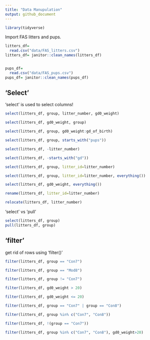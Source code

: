 ```yaml
---
title: "Data Manupulation"
output: github_document
---
```


```r
library(tidyverse)
```

Import FAS litters and pups.


```r
litters_df=
  read.csv("data/FAS_litters.csv")
litters_df= janitor::clean_names(litters_df)


pups_df=
  read.csv("data/FAS_pups.csv")
pups_df= janitor::clean_names(pups_df)


```


## 'Select'

'select' is used to select columns!

```r
select(litters_df, group, litter_number, gd0_weight)

select(litters_df, gd0_weight, group)

select(litters_df, group, gd0_weight:gd_of_birth)

select(litters_df, group, starts_with("pups"))

select(litters_df, -litter_number)

select(litters_df, -starts_with("gd"))

select(litters_df, group, litter_id=litter_number)

select(litters_df, group, litter_id=litter_number, everything())

select(litters_df, gd0_weight, everything())

```

```r
rename(litters_df, litter_id=litter_number) 

relocate(litters_df, litter_number)
```


'select' vs 'pull'

```r
select(litters_df, group)
pull(litters_df, group)
```


## 'filter'

get rid of rows using 'filter()'

```r
filter(litters_df, group == "Con7")

filter(litters_df, group == "Mod8")

filter(litters_df, group != "Con7")

filter(litters_df, gd0_weight > 20)

filter(litters_df, gd0_weight <= 20)

filter(litters_df, group == "Con7" | group == "Con8")

filter(litters_df, group %in% c("Con7", "Con8"))

filter(litters_df, !(group == "Con7"))

filter(litters_df, group %in% c("Con7", "Con8"), gd0_weight>20)

```

